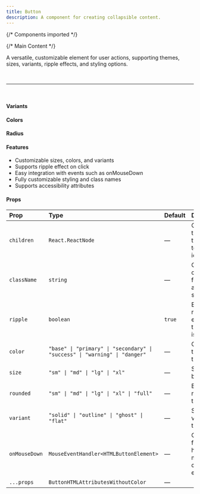 ```yaml
---
title: Button
description: A component for creating collapsible content.
---
```



{/* Components imported */}

{/* Main Content */}

A versatile, customizable element for user actions, supporting themes, sizes, variants, ripple effects, and styling options.

<br />
<hr />
<br />

#### Variants

<PreviewAndCodeTabs codeString={ButtonVariantsCode}>
  <ButtonVariants />
</PreviewAndCodeTabs>

#### Colors

<PreviewAndCodeTabs codeString={ButtonColorVariantsCode} gap="gap-2">
  <ButtonColorVariants />
</PreviewAndCodeTabs>

#### Radius

<PreviewAndCodeTabs codeString={ButtonRoundedVariantsCode} gap="gap-2">
  <ButtonRoundedVariants />
</PreviewAndCodeTabs>

#### Features

- Customizable sizes, colors, and variants
- Supports ripple effect on click
- Easy integration with events such as onMouseDown
- Fully customizable styling and class names
- Supports accessibility attributes

#### Props

| Prop          | Type                                                                       | Default | Description                                           |
| :------------ | :------------------------------------------------------------------------- | :------ | :---------------------------------------------------- |
| `children`    | `React.ReactNode`                                                          | —       | Content of the button, typically text or an icon.     |
| `className`   | `string`                                                                   | —       | Custom class name for additional styling.             |
| `ripple`      | `boolean`                                                                  | `true`  | Enables the ripple effect when the button is clicked. |
| `color`       | `"base" \| "primary" \| "secondary" \| "success" \| "warning" \| "danger"` | —       | Color theme of the button.                            |
| `size`        | `"sm" \| "md" \| "lg" \| "xl"`                                             | —       | Size of the button.                                   |
| `rounded`     | `"sm" \| "md" \| "lg" \| "xl" \| "full"`                                   | —       | Border radius of the button.                          |
| `variant`     | `"solid" \| "outline" \| "ghost" \| "flat"`                                | —       | Style variant of the button.                          |
| `onMouseDown` | `MouseEventHandler<HTMLButtonElement>`                                     | —       | Callback function to handle mouse down events.        |
| `...props`    | `ButtonHTMLAttributesWithoutColor`                                         | —       |                                                       |
